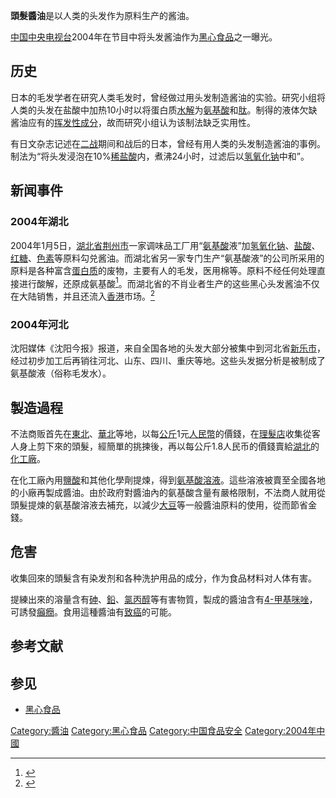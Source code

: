 {{expand Japanese}}
{{copyedit}}
'''頭髮醬油'''是以人类的头发作为原料生产的酱油。

[[中国|中国]][[中国中央电视台|中央电视台]]2004年在节目中将头发酱油作为[[黑心食品|黑心食品]]之一曝光。

== 历史 ==
日本的毛发学者{{lj|大门一夫|大門一夫}}在研究人类毛发时，曾经做过用头发制造酱油的实验。研究小组将人类的头发在盐酸中加热10小时以将蛋白质[[水解|水解]]为[[氨基酸|氨基酸]]和[[肽|肽]]。制得的液体欠缺酱油应有的[[挥发性有机物|挥发性成分]]，故而研究小组认为该制法缺乏实用性。{{r|大门}}

有日文杂志记述在[[二战|二战]]期间和战后的日本，曾经有用人类的头发制造酱油的事例。制法为“将头发浸泡在10%[[稀盐酸|稀盐酸]]内，煮沸24小时，过滤后以[[氢氧化钠|氢氧化钠]]中和”。{{r|北村}}

==新闻事件==
=== 2004年湖北 ===
2004年1月5日，[[湖北省|湖北省]][[荆州市|荆州市]]一家调味品工厂用“[[氨基酸|氨基酸]]液”加[[氢氧化钠|氢氧化钠]]、[[盐酸|盐酸]]、[[红糖|红糖]]、[[色素|色素]]等原料勾兑酱油。而湖北省另一家专门生产“氨基酸液”的公司所采用的原料是各种富含[[蛋白质|蛋白质]]的废物，主要有人的毛发，医用棉等。原料不经任何处理直接进行酸解，还原成氨基酸<ref>{{cite news | language = | author = | coauthors = | url =http://www.china.com.cn/economic/txt/2004-01/05/content_5473729.htm | title =每周质量报告：“毛发水酱油”--令人发毛 | work = | publisher =[[中国中央电视台|中央電視台]] | pages = | date =2004年1月5日 | accessdate =2007年4月5日 | archive-date =2016年3月5日 | archive-url =https://web.archive.org/web/20160305083032/http://www.china.com.cn/economic/txt/2004-01/05/content_5473729.htm | dead-url =no }}</ref>。而湖北省的不肖业者生产的这些黑心头发酱油不仅在大陆销售，并且还流入[[香港|香港]]市场。<ref>{{cite web|url=http://www.tvbs.com.tw/news/news_list.asp?no=darialin20040603182722|title=大陸黑心頭髮醬油流入香港|publisher=TVBS|date=2004-06-03|language=zh-hans|access-date=2011-09-03|archive-date=2005-01-20|archive-url=https://web.archive.org/web/20050120132746/http://www.tvbs.com.tw/news/news_list.asp?no=darialin20040603182722|dead-url=no}}</ref>

=== 2004年河北 ===
沈阳媒体《沈阳今报》报道，来自全国各地的头发大部分被集中到河北省[[新乐市|新乐市]]，经过初步加工后再销往河北、山东、四川、重庆等地。这些头发据分析是被制成了氨基酸液（俗称毛发水）。{{r|梅}}

== 製造過程 ==
不法商贩首先在[[中國東北|東北]]、[[華北|華北]]等地，以每[[公斤|公斤]]1元[[人民幣|人民幣]]的價錢，在[[理髮店|理髮店]]收集從客人身上剪下來的頭髮，經簡單的挑揀後，再以每公斤1.8人民币的價錢賣給[[湖北|湖北]]的[[化工廠|化工廠]]。

在化工廠內用[[鹽酸|鹽酸]]和其他化學劑提煉，得到[[氨基酸|氨基酸]][[溶液|溶液]]。這些溶液被賣至全國各地的小廠再製成醬油。由於政府對醬油內的氨基酸含量有嚴格限制，不法商人就用從頭髮提煉的氨基酸溶液去補充，以減少[[大豆|大豆]]等一般醬油原料的使用，從而節省金錢。{{r|梅}}

==危害==
收集回來的頭髮含有染发剂和各种洗护用品的成分，作为食品材料对人体有害。

提練出來的溶量含有[[砷|砷]]、[[鉛|鉛]]、[[氯丙醇|氯丙醇]]等有害物質，製成的醬油含有[[4-甲基咪唑|4-甲基咪唑]]，可誘發[[癲癇|癲癇]]。食用這種醬油有[[致癌|致癌]]的可能。{{r|梅}}

==参考文献==
{{Reflist|refs=
<ref name=大门>{{cite book|script-title=ja:毛髪大全科|publisher=JBCアカデミー本部|author={{lj|大門一夫}}|date=1986.3|language=ja}}</ref>
<ref name=北村>{{cite news|script-title=ja:中国に残る　髪の毛で造る「醤油」 政府の摘発追いつかず　いまだに屋台で使われる|author=北村豊|date=2006-06-09|publisher=日経ビジネスオンライン|language=ja}}</ref>
<ref name=梅>{{Cite news|title=万里追踪致癌头发酱油:每天都有成车的头发售出|author1=梅天馨|author2=崔治|newspaper=沈阳今报|date=2004-10-25|url=http://news.sina.com.cn/c/2004-10-25/03164691858.shtml|via=新浪新闻中心|accessdate=2020-11-03|archive-date=2005-05-04|archive-url=https://web.archive.org/web/20050504144345/http://news.sina.com.cn/c/2004-10-25/03164691858.shtml|dead-url=no}}</ref>
}}

==参见==
*[[黑心食品|黑心食品]]

[[Category:醬油|Category:醬油]]
[[Category:黑心食品|Category:黑心食品]]
[[Category:中国食品安全|Category:中国食品安全]]
[[Category:2004年中國|Category:2004年中國]]